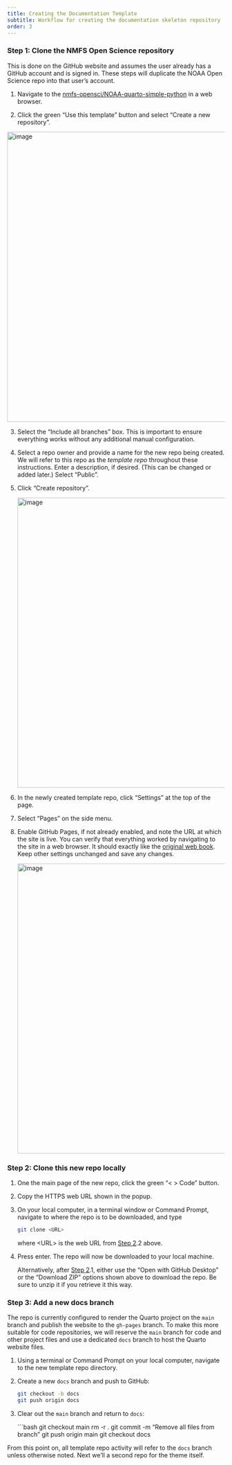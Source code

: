 ```yaml
---
title: Creating the Documentation Template
subtitle: Workflow for creating the documentation skeleton repository
order: 3
---
```



### Step 1: Clone the NMFS Open Science repository

This is done on the GitHub website and assumes the user already has a GitHub account and is signed in. These steps will duplicate the NOAA Open Science repo into that user’s account.

1. Navigate to the [nmfs-opensci/NOAA-quarto-simple-python](https://github.com/nmfs-opensci/NOAA-quarto-simple-pyth){target="_blank"} in a web browser.

2. Click the green "Use this template" button and select "Create a new repository".

<img width="670" alt="image" src="../../images/clone.png">

3. Select the "Include all branches" box. This is important to ensure everything works without any additional manual configuration.

4. Select a repo owner and provide a name for the new repo being created. We will refer to this repo as the *template repo* throughout these instructions. Enter a description, if desired. (This can be changed or added later.) Select "Public".

5. Click "Create repository".

   <img width="670" alt="image" src="../../images/createrepo.png">

6. In the newly created template repo, click "Settings" at the top of the page.

7. Select "Pages" on the side menu.

8. Enable GitHub Pages, if not already enabled, and note the URL at which the site is live. You can verify that everything worked by navigating to the site in a web browser. It should exactly like the [original web book](https://nmfs-opensci.github.io/NOAA-quarto-simple-python/){target="_blank"}. Keep other settings unchanged and save any changes.

   <img width="670" alt="image" src="../../images/enable-ghpages.png">  


### Step 2: Clone this new repo locally

1. One the main page of the new repo, click the green "< > Code" button.

2. Copy the HTTPS web URL shown in the popup.

3. On your local computer, in a terminal window or Command Prompt, navigate to where the repo is to be downloaded, and type

   ```bash
   git clone <URL>
   ```

   where \<URL> is the web URL from [Step 2](#step-2-clone-this-new-repo-locally).2 above.

4. Press enter. The repo will now be downloaded to your local machine.

   Alternatively, after [Step 2](#step-2-clone-this-new-repo-locally).1, either use the “Open with GitHub Desktop” or the “Download ZIP” options shown above to download the repo. Be sure to unzip it if you retrieve it this way.

### Step 3: Add a new docs branch

The repo is currently configured to render the Quarto project on the `main` branch and publish the website to the `gh-pages` branch. To make this more suitable for code repositories, we will reserve the `main` branch for code and other project files and use a dedicated `docs` branch to host the Quarto website files.

1. Using a terminal or Command Prompt on your local computer, navigate to the new template repo directory.

2. Create a new `docs` branch and push to GitHub:

   ```bash
   git checkout -b docs
   git push origin docs
   ```

3. Clear out the `main` branch and return to `docs`:

   ```bash
   git checkout main
   rm -r .
   git commit -m "Remove all files from branch"
   git push origin main
   git checkout docs

From this point on, all template repo activity will refer to the `docs` branch unless otherwise noted. Next we'll a second repo for the theme itself.
